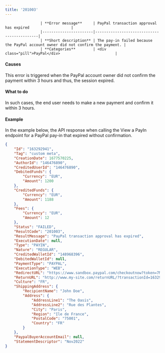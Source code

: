 ---
title: '201003'  
---


                    | **Error message**     | PayPal transaction approval has expired                   |
                    |-----------------------|--------------------------------------------|
                    | **Short description** | The pay-in failed because the PayPal account owner did not confirm the payment. |
                    | **Categories**        | <div class="pill">PayPal</div>                         |
                  

#### Causes  

This error is triggered when the PayPal account owner did not confirm the payment within 3 hours and thus, the session expired.  

#### What to do  

In such cases, the end user needs to make a new payment and confirm it within 3 hours.  

#### Example  

In the example below, the API response when calling the View a PayIn endpoint for a PayPal pay-in that expired without confirmation.  
```json API Response
{
    "Id": "163292941",
    "Tag": "custom meta",
    "CreationDate": 1677570225,
    "AuthorId": "146476890",
    "CreditedUserId": "146476890",
    "DebitedFunds": {
        "Currency": "EUR",
        "Amount": 1200
    },
    "CreditedFunds": {
        "Currency": "EUR",
        "Amount": 1188
    },
    "Fees": {
        "Currency": "EUR",
        "Amount": 12
    },
    "Status": "FAILED",
    "ResultCode": "201003",
    "ResultMessage": "PayPal transaction approval has expired",
    "ExecutionDate": null,
    "Type": "PAYIN",
    "Nature": "REGULAR",
    "CreditedWalletId": "148968396",
    "DebitedWalletId": null,
    "PaymentType": "PAYPAL",
    "ExecutionType": "WEB",
    "RedirectURL": "https://www.sandbox.paypal.com/checkoutnow?token=7MD8888648851523J",
    "ReturnURL": "http://www.my-site.com/returnURL/?transactionId=163292941",
    "Culture": "FR",
    "ShippingAddress": {
        "RecipientName": "John Doe",
        "Address": {
            "AddressLine1": "The Oasis",
            "AddressLine2": "Rue des Plantes",
            "City": "Paris",
            "Region": "Ile de France",
            "PostalCode": "75001",
            "Country": "FR"
        }
    },
    "PaypalBuyerAccountEmail": null,
    "StatementDescriptor": "Nov2022"
}
```